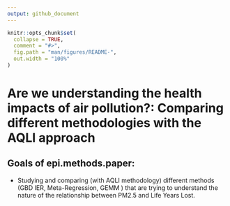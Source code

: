 ```yaml
---
output: github_document
---
```


<!-- README.md is generated from README.Rmd. Please edit that file -->

```r
knitr::opts_chunk$set(
  collapse = TRUE,
  comment = "#>",
  fig.path = "man/figures/README-",
  out.width = "100%"
)
```

# Are we understanding the health impacts of air pollution?: Comparing different methodologies with the AQLI approach

<!-- badges: start -->
<!-- badges: end -->

## Goals of epi.methods.paper:

* Studying and comparing (with AQLI methodology) different methods (GBD IER, Meta-Regression, GEMM ) that are trying to understand the nature of the relationship between PM2.5 and Life Years Lost.
